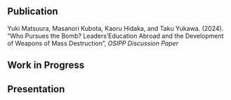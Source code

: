 ## Publication

Yuki Matsuura, Masanori Kubota, Kaoru Hidaka, and Taku Yukawa. (2024). "Who Pursues the Bomb? Leaders’Education Abroad and the Development of Weapons of Mass Destruction", *OSIPP Discussion Paper*

## Work in Progress


## Presentation